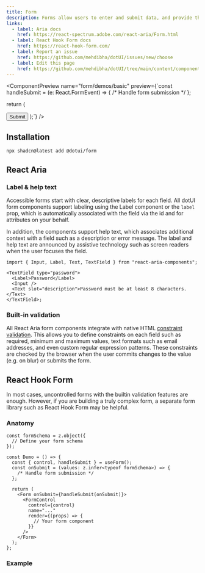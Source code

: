 ```yaml
---
title: Form
description: Forms allow users to enter and submit data, and provide them with feedback along the way.
links:
  - label: Aria docs
    href: https://react-spectrum.adobe.com/react-aria/Form.html
  - label: React Hook Form docs
    href: https://react-hook-form.com/
  - label: Report an issue
    href: https://github.com/mehdibha/dotUI/issues/new/choose
  - label: Edit this page
    href: https://github.com/mehdibha/dotUI/tree/main/content/components/buttons/toggle-button-group.mdx?plain=1
---
```


<ComponentPreview
  name="form/demos/basic"
  preview={`const handleSubmit = (e: React.FormEvent<HTMLFormElement>) => {
    /* Handle form submission */
  };
  
  return (
    <Form onSubmit={handleSubmit}>
      <TextField
        name="name"
        label="Name"
        description="Please enter your full name."
        minLength={2}
        isRequired
      />
      <Button variant="primary" type="submit">
        Submit
      </Button>
    </Form>
  );`}
/>

## Installation

```package-install
npx shadcn@latest add @dotui/form
```

## React Aria

### Label & help text

Accessible forms start with clear, descriptive labels for each field. All dotUI form components support labeling using the Label component or the `label` prop, which is automatically associated with the field via the id and for attributes on your behalf.

In addition, the components support help text, which associates additional context with a field such as a description or error message. The label and help text are announced by assistive technology such as screen readers when the user focuses the field.

```tsx
import { Input, Label, Text, TextField } from "react-aria-components";

<TextField type="password">
  <Label>Password</Label>
  <Input />
  <Text slot="description">Password must be at least 8 characters.</Text>
</TextField>;
```

### Built-in validation

All React Aria form components integrate with native HTML [constraint validation](https://developer.mozilla.org/en-US/docs/Web/HTML/Constraint_validation). This allows you to define constraints on each field such as required, minimum and maximum values, text formats such as email addresses, and even custom regular expression patterns. These constraints are checked by the browser when the user commits changes to the value (e.g. on blur) or submits the form.

<ComponentPreview name="form/demos/react-aria" />

## React Hook Form

In most cases, uncontrolled forms with the builtin validation features are enough. However, if you are building a truly complex form, a separate form library such as React Hook Form may be helpful.

### Anatomy

```tsx
const formSchema = z.object({
  // Define your form schema
});

const Demo = () => {
  const { control, handleSubmit } = useForm();
  const onSubmit = (values: z.infer<typeof formSchema>) => {
    /* Handle form submission */
  };

  return (
    <Form onSubmit={handleSubmit(onSubmit)}>
      <FormControl
        control={control}
        name="..."
        render={(props) => {
          // Your form component
        }}
      />
    </Form>
  );
};
```

### Example

<ComponentPreview name="form/demos/react-hook-form" />
